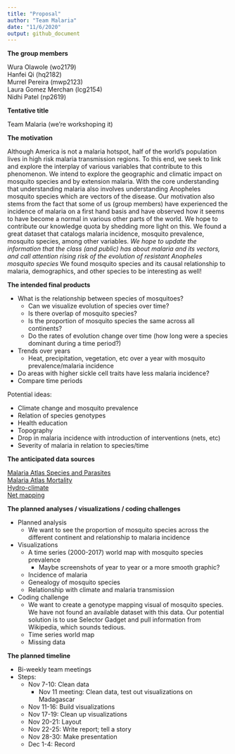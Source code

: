 ```yaml
---
title: "Proposal"
author: "Team Malaria"
date: "11/6/2020"
output: github_document
---
```


**The group members**

Wura Olawole (wo2179) <br>
Hanfei Qi (hq2182)<br>
Murrel Pereira (mwp2123)<br>
Laura Gomez Merchan (lcg2154)<br>
Nidhi Patel (np2619)<br>

**Tentative title**

Team Malaria (we're workshoping it)

**The motivation**

Although America is not a malaria hotspot, half of the world's population lives in high risk malaria transmission regions. To this end, we seek to link and explore the interplay of various variables that contribute to this phenomenon. We intend to explore the geographic and climatic impact on mosquito species and by extension malaria. With the core understanding that understanding malaria also involves understanding Anopheles mosquito species which are vectors of the disease. Our motivation also stems from the fact that some of us (group members) have experienced the incidence of malaria on a first hand basis and have observed how it seems to have become a normal in various other parts of the world. We hope to contribute our knowledge quota by shedding more light on this. We found a great dataset that catalogs malaria incidence, mosquito prevalence, mosquito species, among other variables. 
*We hope to update the information that the class (and public) has about malaria and its vectors, and call attention rising risk of the evolution of resistant Anopheles mosquito species* 
We found mosquito species and its causal relationship to malaria, demographics, and other species to be interesting as well!

**The intended final products**

*   What is the relationship between species of mosquitoes? 
    *   Can we visualize evolution of species over time?
    *   Is there overlap of mosquito species?
    *   Is the proportion of mosquito species the same across all continents?
    *   Do the rates of evolution change over time (how long were a species dominant during a time period?)
*   Trends over years
    *   Heat, precipitation, vegetation, etc over a year with mosquito prevalence/malaria incidence
*   Do areas with higher sickle cell traits have less malaria incidence?
*   Compare time periods

Potential ideas:

*   Climate change and mosquito prevalence
*   Relation of species genotypes 
*   Health education
*   Topography
*   Drop in malaria incidence with introduction of interventions (nets, etc)
*   Severity of malaria in relation to species/time

**The anticipated data sources**

[Malaria Atlas Species and Parasites](https://malariaatlas.org/api-docs/) <br>
[Malaria Atlas Mortality](https://malariaatlas.org/malaria-burden-data-download/) <br>
[Hydro-climate](https://archive.researchdata.leeds.ac.uk/715/) <br>
[Net mapping](https://figshare.com/articles/LLIN_Raw_Data_xlsx/12552137/1)


**The planned analyses / visualizations / coding challenges**

*   Planned analysis
    * We want to see the proportion of mosquito species across the different continent and relationship to malaria incidence
*   Visualizations
    *   A time series (2000-2017) world map with mosquito species prevalence 
        *   Maybe screenshots of year to year or a more smooth graphic?
    *   Incidence of malaria
    *   Genealogy of mosquito species
    *   Relationship with climate and malaria transmission
*   Coding challenge
    *   We want to create a genotype mapping visual of mosquito species. We have not found an available dataset with this data. Our potential solution is to use Selector Gadget and pull information from Wikipedia, which sounds tedious.  
    *   Time series world map
    *   Missing data

**The planned timeline**

*   Bi-weekly team meetings
*   Steps:
    *   Nov 7-10:  Clean data
        * Nov 11 meeting: Clean data, test out visualizations on Madagascar
    *   Nov 11-16: Build visualizations
    *   Nov 17-19: Clean up visualizations
    *   Nov 20-21: Layout
    *   Nov 22-25: Write report; tell a story
    *   Nov 28-30: Make presentation
    *   Dec 1-4:   Record
